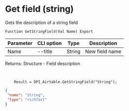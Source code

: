 ﻿---
sidebar_position: 3
---


# Get field (string)
 Gets the description of a string field



`Function GetStringField(Val Name) Export`

  | Parameter | CLI option | Type | Description |
  |-|-|-|-|
  | Name | --title | String | New field name |

  
  Returns:  Structure - Field description

<br/>




```bsl title="Code example"
    Result = OPI_Airtable.GetStringField("String");
```
 



```json title="Result"
{
 "name": "String",
 "type": "richText"
}
```

